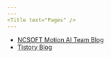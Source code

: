 ```yaml
---
---
<Title text="Pages" />
---
```

* [NCSOFT Motion AI Team Blog](https://nc-moai.github.io/)
* [Tistory Blog](https://minwookchang.info)